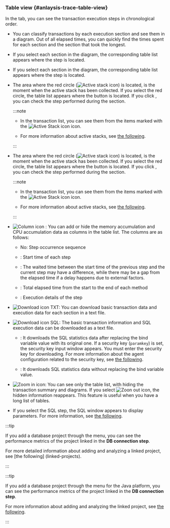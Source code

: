 ### Table view {#anlaysis-trace-table-view}

In the <Cmdname sid="TTL06126" className="uitext" /> tab, you can see the transaction execution steps in chronological order.

<Xclude product='php,nodejs,golang'>

<ImgLang img="analysis-tx-table-view-mode.png" desc="Table view" />

</Xclude>

<InDoc product='php,nodejs,golang'>

<ImgLang img="analysis-tx-table-view-mode-none-actx.png" desc="Table view" />

</InDoc>

- You can classify transactions by each execution section and see them in a diagram. Out of all elapsed times, you can quickly find the times spent for each section and the section that took the longest.

<Xclude product='php,nodejs,golang'>

- If you select each section in the diagram, the corresponding table list appears where the step is located.

  <ImgLang img="analysis-tx-table-view-select-stack.png" desc="Step selection" />

</Xclude>

<InDoc product='php,nodejs,golang'>

- If you select each section in the diagram, the corresponding table list appears where the step is located.

  <ImgLang img="analysis-tx-table-view-select-stack-none-actx.png" desc="Step selection" />

</InDoc>

<Xclude product='php,nodejs,golang,kubernetes'>

- The area where the red circle (![Active stack icon](/img/ic-c-tx-active-stack.svg)) is located, is the moment when the active stack has been collected. If you select the red circle, the table list appears where the <Cmdname sid="active_stack" className="uitext" /> button is located. If you click <Cmdname sid="active_stack" className="uitext" />, you can check the step performed during the section.

  :::note

  - In the transaction list, you can see them from the items marked with the ![Active Stack icon](/img/ic-s-active-stack.svg) icon.

  - For more information about active stacks, see [the following](analysis-apm#active-stack).

  :::

</Xclude>

<InDoc product='kubernetes'>

- The area where the red circle (![Active stack icon](/img/ic-c-tx-active-stack.svg)) is located, is the moment when the active stack has been collected. If you select the red circle, the table list appears where the <Cmdname sid="active_stack" className="uitext" /> button is located. If you click <Cmdname sid="active_stack" className="uitext" />, you can check the step performed during the section.

  :::note

  - In the transaction list, you can see them from the items marked with the ![Active Stack icon](/img/ic-s-active-stack.svg) icon.

  - For more information about active stacks, see [the following](../java/analysis-apm#active-stack).

  :::

</InDoc>

- ![Column icon](/img/ico-column.svg) <Cmdname sid="select_column" className="uitext" />: You can add or hide the memory accumulation and CPU accumulation data as columns in the table list. The columns are as follows:

  - <UI>No</UI>: Step occurrence sequence

  - <Cmdname sid="TTL06416" className="uitext" />: Start time of each step

  - <Cmdname sid="gap_time" className="uitext" />: The waited time between the start time of the previous step and the current step may have a difference, while there may be a gap from the elapsed time if a delay happens due to external factors.

  - <Cmdname sid="TTL06375" className="uitext" />: Total elapsed time from the start to the end of each method

  - <Cmdname sid="TTL06417" className="uitext" />: Execution details of the step

- ![Download icon](/img/ico-download.svg) <UI>TXT</UI>: You can download basic transaction data and execution data for each section in a text file.

- ![Download icon](/img/ico-download.svg) <UI>SQL</UI>: The basic transaction information and SQL execution data can be downloaded as a text file. <ScrollToLink anchor='downloadsql' />

  - <Cmdname sid="ITM08351" className="uitext" />: It downloads the SQL statistics data after replacing the bind variable value ​​with its original one. If a security key (`paramkey`) is set, the security key input window appears. You must enter the security key for downloading. For more information about the agent configuration related to the security key, see [the following](agent-transaction#profile_http_parameter).

  - <Cmdname sid="ITM08352" className="uitext" />: It downloads SQL statistics data without replacing the bind variable value.

- ![Zoom in icon](/img/ic-outside.svg): You can see only the table list, with hiding the transaction summary and diagrams. If you select ![Zoon out icon](/img/ic-inside.svg), the hidden information reappears. This feature is useful when you have a long list of tables.

- If you select the SQL step, the <UI>SQL</UI> window appears to display parameters. For more information, see [the following](#transaction-parameter).

<InDoc product="java">
  
:::tip

If you add a database project through the <Cmdname sid="side_correlatedProjectManagement" className="uitext" /> menu, you can see the performance metrics of the project linked in the **DB connection step**.

<ImgLang img="dashboard-hitmap-trace-db-connection.png" desc="Correlated project" />

For more detailed information about adding and analyzing a linked project, see [the following] (linked-projects).

:::

</InDoc>

<InDoc product="kubernetes">

:::tip

If you add a database project through the <Cmdname sid="side_correlatedProjectManagement" className="uitext" /> menu for the Java platform, you can see the performance metrics of the project linked in the **DB connection step**.

<ImgLang img="dashboard-hitmap-trace-db-connection.png" desc="Correlated project" />

For more information about adding and analyzing the linked project, see [the following](../java/linked-projects).

:::

</InDoc>

